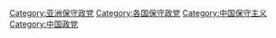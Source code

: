 [[Category:亚洲保守政党|Category:亚洲保守政党]]
[[Category:各国保守政党|Category:各国保守政党]]
[[Category:中国保守主义|Category:中国保守主义]]
[[Category:中国政党|Category:中国政党]]